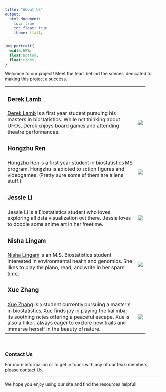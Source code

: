 ```yaml
---
title: "About Us"
output:
  html_document:
    toc: true
    toc_float: true
    theme: flatly
---
```

```css
img.portrait{
  width:60%;
  float:bottom;
  float:right;
}
```
Welcome to our project! Meet the team behind the scenes, dedicated to making this project a success.

```{=html}
<table style="width:90%">
  <tr>
    <td><h3>Derek Lamb</h3></td>
    <td></td>
  </tr>
  <tr>
    <td><a href="https://lambdr.github.io">Derek Lamb</a> is a first year student pursuing his masters in biostatistics. While not thinking about UFOs, Derek enjoys board games and attending theatre performances.</td>
    <td><img src="images/drl.jpg" class="portrait"></td>

    
  </tr>
  <tr>
    <td><h3>Hongzhu Ren</h3></td>
    <td></td>
  </tr>
  <tr>
    <td><a href="https://tonybia22.github.io/hr2569-p8105.github.io/">Hongzhu Ren</a> is a first year student in biostatistics MS program. Hongzhu is adicted to action figures and videogames. (Pretty sure some of them are aliens stuff.)</td>
    <td><img src="images/tony.jpg" class="portrait"></td>
  </tr>
  
  <tr>
    <td><h3>Jessie Li</h3></td>
    <td></td>
  </tr>
  <tr>
    <td><a href="https://jessie-k-li.github.io/">Jessie Li</a> is a Biostatistics student who loves exploring all data visualization out there. Jessie loves to doodle some anime art in her freetime.</td>
    <td><img src="images/jessie.jpg" class="portrait"></td>
  </tr>
  
  <tr>
    <td><h3>Nisha Lingam</h3></td>
    <td></td>
  </tr>
  <tr>
    <td><a href="https://www.linkedin.com/in/nisha-l-420462167/">Nisha Lingam</a> is an M.S. Biostatistics student interested in environmental health and genomics. She likes to play the piano, read, and write in her spare time.</td>
    <td><img src="images/nl.jpg" class="portrait"></td>
  </tr>
  
  <tr>
    <td><h3>Xue Zhang</h3></td>
    <td></td>
  </tr>
  <tr>
    <td><a href="https://github.com/xz3173">Xue Zhang</a> is a student currently pursuing a master's in biostatistics. Xue finds joy in playing the kalimba, its soothing notes offering a peaceful escape. Xue is also a hiker, always eager to explore new trails and immerse herself in the beauty of nature.</td>
    <td><img src="images/xz.jpg" class="portrait"></td>
  </tr>
</table>
```

<br>

### Contact Us

For more information or to get in touch with any of our team members, please [contact Us](mailto:xz3173@cumc.columbia.edu).

---

We hope you enjoy using our site and find the resources helpful!

<div class="tocify-extend-page" data-unique="tocify-extend-page" style="height: 0;"></div>
